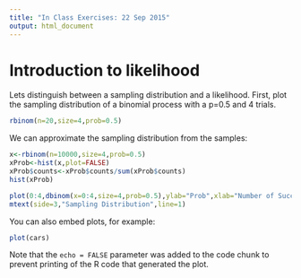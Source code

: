 ```yaml
---
title: "In Class Exercises: 22 Sep 2015"
output: html_document
---
```

# Introduction to likelihood
Lets distinguish between a sampling distribution and a likelihood. First, plot the sampling distribution of a binomial process
with a p=0.5 and 4 trials.

```r
rbinom(n=20,size=4,prob=0.5)
```
We can approximate the sampling distribution from the samples:

```r
x<-rbinom(n=10000,size=4,prob=0.5)
xProb<-hist(x,plot=FALSE)
xProb$counts<-xProb$counts/sum(xProb$counts)
hist(xProb)
```

```r
plot(0:4,dbinom(x=0:4,size=4,prob=0.5),ylab="Prob",xlab="Number of Successes",ylim=c(0,0.4))
mtext(side=3,"Sampling Distribution",line=1)
```

You can also embed plots, for example:

```r
plot(cars)
```

Note that the `echo = FALSE` parameter was added to the code chunk to prevent printing of the R code that generated the plot.
